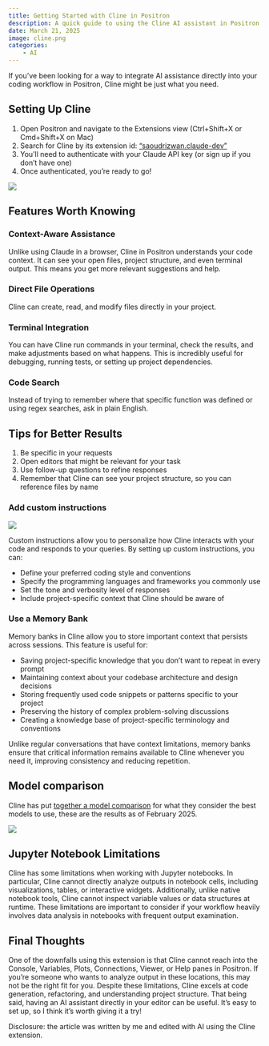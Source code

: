 ```yaml
---
title: Getting Started with Cline in Positron
description: A quick guide to using the Cline AI assistant in Positron.
date: March 21, 2025
image: cline.png
categories:
    - AI
---
```


If you've been looking for a way to integrate AI assistance directly into your coding workflow in Positron, Cline might be just what you need.

## Setting Up Cline

1.  Open Positron and navigate to the Extensions view (Ctrl+Shift+X or Cmd+Shift+X on Mac)
2.  Search for Cline by its extension id: ["saoudrizwan.claude-dev"](https://open-vsx.org/vscode/item?itemName=saoudrizwan.claude-dev)
3.  You'll need to authenticate with your Claude API key (or sign up if you don't have one)
4.  Once authenticated, you're ready to go!

![](cline-ext.png)

## Features Worth Knowing

### Context-Aware Assistance

Unlike using Claude in a browser, Cline in Positron understands your code context. It can see your open files, project structure, and even terminal output. This means you get more relevant suggestions and help.

### Direct File Operations

Cline can create, read, and modify files directly in your project.

### Terminal Integration

You can have Cline run commands in your terminal, check the results, and make adjustments based on what happens. This is incredibly useful for debugging, running tests, or setting up project dependencies.

### Code Search

Instead of trying to remember where that specific function was defined or using regex searches, ask in plain English.

## Tips for Better Results

1.  Be specific in your requests
2.  Open editors that might be relevant for your task
3.  Use follow-up questions to refine responses
4.  Remember that Cline can see your project structure, so you can reference files by name

### Add custom instructions

![](custom-instructions.png)

Custom instructions allow you to personalize how Cline interacts with your code and responds to your queries. By setting up custom instructions, you can:

-   Define your preferred coding style and conventions
-   Specify the programming languages and frameworks you commonly use
-   Set the tone and verbosity level of responses
-   Include project-specific context that Cline should be aware of

### Use a Memory Bank

Memory banks in Cline allow you to store important context that persists across sessions. This feature is useful for:

-   Saving project-specific knowledge that you don't want to repeat in every prompt
-   Maintaining context about your codebase architecture and design decisions
-   Storing frequently used code snippets or patterns specific to your project
-   Preserving the history of complex problem-solving discussions
-   Creating a knowledge base of project-specific terminology and conventions

Unlike regular conversations that have context limitations, memory banks ensure that critical information remains available to Cline whenever you need it, improving consistency and reducing repetition.

## Model comparison

Cline has put [together a model comparison](https://docs.cline.bot/getting-started/model-selection-guide#llm-model-comparison-for-cline-feb-2025) for what they consider the best models to use, these are the results as of February 2025.

![](model-comparison.png)

## Jupyter Notebook Limitations

Cline has some limitations when working with Jupyter notebooks. In particular, Cline cannot directly analyze outputs in notebook cells, including visualizations, tables, or interactive widgets. Additionally, unlike native notebook tools, Cline cannot inspect variable values or data structures at runtime. These limitations are important to consider if your workflow heavily involves data analysis in notebooks with frequent output examination.

## Final Thoughts

One of the downfalls using this extension is that Cline cannot reach into the Console, Variables, Plots, Connections, Viewer, or Help panes in Positron. If you're someone who wants to analyze output in these locations, this may not be the right fit for you. Despite these limitations, Cline excels at code generation, refactoring, and understanding project structure. That being said, having an AI assistant directly in your editor can be useful. It's easy to set up, so I think it's worth giving it a try!

Disclosure: the article was written by me and edited with AI using the Cline extension.